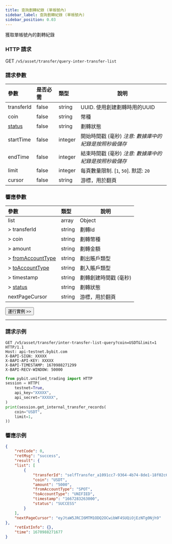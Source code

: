 ```yaml
---
title: 查詢劃轉紀錄 (單帳號內)
sidebar_label: 查詢劃轉紀錄 (單帳號內)
sidebar_position: 0.03
---
```


獲取單帳號內的劃轉紀錄

### HTTP 請求
GET `/v5/asset/transfer/query-inter-transfer-list`

### 請求參數
| 參數 | 是否必需 | 類型 | 說明|
|:----- |:-------|:-----|------ |
|transferId |false |string |UUID. 使用創建劃轉時用的UUID |
|coin |false |string |幣種 |
|[status](../enum#transferstatus) |false |string |劃轉狀態 |
|startTime |false |integer |開始時間戳 (毫秒) _注意: 數據庫中的紀錄是按照秒級儲存_ |
|endTime |false |integer |結束時間戳 (毫秒) _注意: 數據庫中的紀錄是按照秒級儲存_|
|limit |false |integer |每頁數量限制. [`1`, `50`]. 默認: `20`|
|cursor |false |string |游標，用於翻頁|

### 響應參數
| 參數 | 類型 | 說明|
|:----- |:-----|----- |
|list |array|Object |
|> transferId |string |劃轉Id |
|> coin |string |劃轉幣種 |
|> amount |string |劃轉金額 |
|> [fromAccountType](../enum#accountType) |string |劃出賬戶類型 |
|> [toAccountType](../enum#accountType) |string |劃入賬戶類型 |
|> timestamp |string |劃轉創建時間戳 (毫秒) |
|> [status](../enum#transferstatus) |string |劃轉狀態 |
|nextPageCursor |string|游標，用於翻頁 |

<a href="/api-explorer/v5/asset/inter-transfer-list"><Button>運行實例 >></Button></a>

---

### 請求示例

<Tabs groupId="programming-languages">
<TabItem value="http" label="HTTP">

```http
GET /v5/asset/transfer/inter-transfer-list-query?coin=USDT&limit=1 HTTP/1.1
Host: api-testnet.bybit.com
X-BAPI-SIGN: XXXXX
X-BAPI-API-KEY: XXXXX
X-BAPI-TIMESTAMP: 1670988271299
X-BAPI-RECV-WINDOW: 50000
```

</TabItem>
<TabItem value="python" label="Python">

```python
from pybit.unified_trading import HTTP
session = HTTP(
    testnet=True,
    api_key="XXXXX",
    api_secret="XXXXX",
)
print(session.get_internal_transfer_records(
    coin="USDT",
    limit=1,
))
```

</TabItem>
</Tabs>

### 響應示例

```json
{
    "retCode": 0,
    "retMsg": "success",
    "result": {
    "list": [
        {
            "transferId": "selfTransfer_a1091cc7-9364-4b74-8de1-18f02c6f2d5c",
            "coin": "USDT",
            "amount": "5000",
            "fromAccountType": "SPOT",
            "toAccountType": "UNIFIED",
            "timestamp": "1667283263000",
            "status": "SUCCESS"
        }
    ],
    "nextPageCursor": "eyJtaW5JRCI6MTM1ODQ2OCwibWF4SUQiOjEzNTg0Njh9"
},
    "retExtInfo": {},
    "time": 1670988271677
}
```
